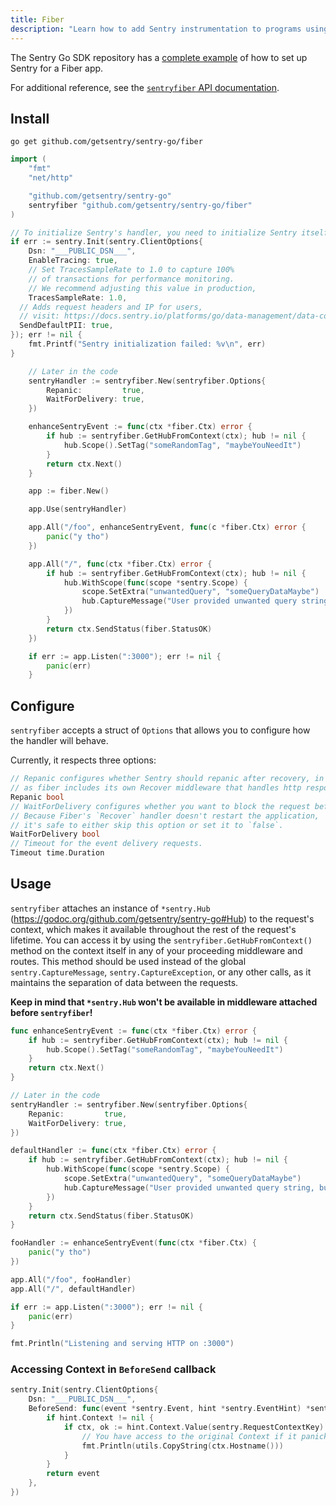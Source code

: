 ```yaml
---
title: Fiber
description: "Learn how to add Sentry instrumentation to programs using the Fiber package."
---
```


The Sentry Go SDK repository has a [complete
example](https://github.com/getsentry/sentry-go/tree/master/_examples/fiber)
of how to set up Sentry for a Fiber app.

For additional reference, see the [`sentryfiber` API
documentation](https://godoc.org/github.com/getsentry/sentry-go/fiber).

## Install

```shell
go get github.com/getsentry/sentry-go/fiber
```

<Break />

```go
import (
	"fmt"
	"net/http"

	"github.com/getsentry/sentry-go"
	sentryfiber "github.com/getsentry/sentry-go/fiber"
)

// To initialize Sentry's handler, you need to initialize Sentry itself beforehand
if err := sentry.Init(sentry.ClientOptions{
	Dsn: "___PUBLIC_DSN___",
	EnableTracing: true,
	// Set TracesSampleRate to 1.0 to capture 100%
	// of transactions for performance monitoring.
	// We recommend adjusting this value in production,
	TracesSampleRate: 1.0,
  // Adds request headers and IP for users,
  // visit: https://docs.sentry.io/platforms/go/data-management/data-collected/ for more info
  SendDefaultPII: true,
}); err != nil {
	fmt.Printf("Sentry initialization failed: %v\n", err)
}

    // Later in the code
	sentryHandler := sentryfiber.New(sentryfiber.Options{
		Repanic:         true,
		WaitForDelivery: true,
	})

	enhanceSentryEvent := func(ctx *fiber.Ctx) error {
		if hub := sentryfiber.GetHubFromContext(ctx); hub != nil {
			hub.Scope().SetTag("someRandomTag", "maybeYouNeedIt")
		}
		return ctx.Next()
	}

	app := fiber.New()

	app.Use(sentryHandler)

	app.All("/foo", enhanceSentryEvent, func(c *fiber.Ctx) error {
		panic("y tho")
	})

	app.All("/", func(ctx *fiber.Ctx) error {
		if hub := sentryfiber.GetHubFromContext(ctx); hub != nil {
			hub.WithScope(func(scope *sentry.Scope) {
				scope.SetExtra("unwantedQuery", "someQueryDataMaybe")
				hub.CaptureMessage("User provided unwanted query string, but we recovered just fine")
			})
		}
		return ctx.SendStatus(fiber.StatusOK)
	})

	if err := app.Listen(":3000"); err != nil {
		panic(err)
	}
```

## Configure

`sentryfiber` accepts a struct of `Options` that allows you to configure how the handler will behave.

Currently, it respects three options:

```go
// Repanic configures whether Sentry should repanic after recovery, in most cases it should be set to true,
// as fiber includes its own Recover middleware that handles http responses.
Repanic bool
// WaitForDelivery configures whether you want to block the request before moving forward with the response.
// Because Fiber's `Recover` handler doesn't restart the application,
// it's safe to either skip this option or set it to `false`.
WaitForDelivery bool
// Timeout for the event delivery requests.
Timeout time.Duration
```

## Usage

`sentryfiber` attaches an instance of `*sentry.Hub` (https://godoc.org/github.com/getsentry/sentry-go#Hub) to the request's context, which makes it available throughout the rest of the request's lifetime.
You can access it by using the `sentryfiber.GetHubFromContext()` method on the context itself in any of your proceeding middleware and routes.
This method should be used instead of the global `sentry.CaptureMessage`, `sentry.CaptureException`, or any other calls, as it maintains the separation of data between the requests.

**Keep in mind that `*sentry.Hub` won't be available in middleware attached before `sentryfiber`!**

```go
func enhanceSentryEvent := func(ctx *fiber.Ctx) error {
	if hub := sentryfiber.GetHubFromContext(ctx); hub != nil {
		hub.Scope().SetTag("someRandomTag", "maybeYouNeedIt")
	}
	return ctx.Next()
}

// Later in the code
sentryHandler := sentryfiber.New(sentryfiber.Options{
	Repanic:         true,
	WaitForDelivery: true,
})

defaultHandler := func(ctx *fiber.Ctx) error {
	if hub := sentryfiber.GetHubFromContext(ctx); hub != nil {
		hub.WithScope(func(scope *sentry.Scope) {
			scope.SetExtra("unwantedQuery", "someQueryDataMaybe")
			hub.CaptureMessage("User provided unwanted query string, but we recovered just fine")
		})
	}
	return ctx.SendStatus(fiber.StatusOK)
}

fooHandler := enhanceSentryEvent(func(ctx *fiber.Ctx) {
	panic("y tho")
})

app.All("/foo", fooHandler)
app.All("/", defaultHandler)

if err := app.Listen(":3000"); err != nil {
	panic(err)
}

fmt.Println("Listening and serving HTTP on :3000")
```

### Accessing Context in `BeforeSend` callback

<SignInNote />

```go
sentry.Init(sentry.ClientOptions{
	Dsn: "___PUBLIC_DSN___",
	BeforeSend: func(event *sentry.Event, hint *sentry.EventHint) *sentry.Event {
		if hint.Context != nil {
			if ctx, ok := hint.Context.Value(sentry.RequestContextKey).(*fiber.Ctx); ok {
				// You have access to the original Context if it panicked
				fmt.Println(utils.CopyString(ctx.Hostname()))
			}
		}
		return event
	},
})
```
